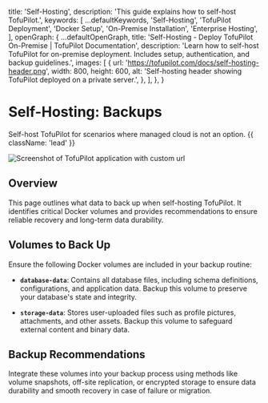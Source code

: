 
  title: 'Self-Hosting',
  description: 'This guide explains how to self-host TofuPilot.',
  keywords: [
    ...defaultKeywords,
    'Self-Hosting',
    'TofuPilot Deployment',
    'Docker Setup',
    'On-Premise Installation',
    'Enterprise Hosting',
  ],
  openGraph: {
    ...defaultOpenGraph,
    title:
      'Self-Hosting - Deploy TofuPilot On-Premise | TofuPilot Documentation',
    description:
      'Learn how to self-host TofuPilot for on-premise deployment. Includes setup, authentication, and backup guidelines.',
    images: [
      {
        url: 'https://tofupilot.com/docs/self-hosting-header.png',
        width: 800,
        height: 600,
        alt: 'Self-hosting header showing TofuPilot deployed on a private server.',
      },
    ],
  },
}

# Self-Hosting: Backups

Self-host TofuPilot for scenarios where managed cloud is not an option. {{ className: 'lead' }}

<Image
  src="/self-hosting-header.png"
  alt="Screenshot of TofuPilot application with custom url"
/>

## Overview

This page outlines what data to back up when self-hosting TofuPilot. It identifies critical Docker volumes and provides recommendations to ensure reliable recovery and long-term data durability.


## Volumes to Back Up

Ensure the following Docker volumes are included in your backup routine:

- **`database-data`**:
  Contains all database files, including schema definitions, configurations, and application data. Backup this volume to preserve your database's state and integrity.

- **`storage-data`**:
  Stores user-uploaded files such as profile pictures, attachments, and other assets. Backup this volume to safeguard external content and binary data.

## Backup Recommendations

Integrate these volumes into your backup process using methods like volume snapshots, off-site replication, or encrypted storage to ensure data durability and smooth recovery in case of failure or migration.
